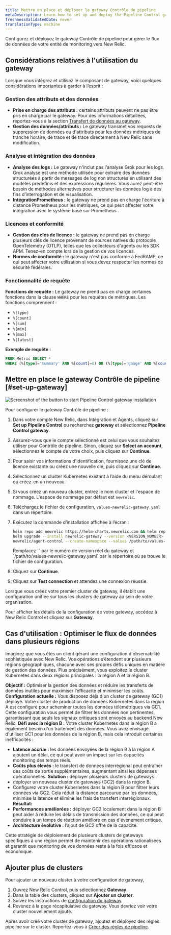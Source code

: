 ```yaml
---
title: Mettre en place et déployer le gateway Contrôle de pipeline
metaDescription: Learn how to set up and deploy the Pipeline Control gateway to manage the flow of data from your monitored entities to New Relic.
freshnessValidatedDate: never
translationType: machine
---
```


Configurez et déployez le gateway Contrôle de pipeline pour gérer le flux de données de votre entité de monitoring vers New Relic.

## Considérations relatives à l&apos;utilisation du gateway

Lorsque vous intégrez et utilisez le composant de gateway, voici quelques considérations importantes à garder à l’esprit :

### Gestion des attributs et des données

* **Prise en charge des attributs :** certains attributs peuvent ne pas être pris en charge par le gateway. Pour des informations détaillées, reportez-vous à la section [Transfert de données au gateway](/docs/new-relic-control/pipeline-control/data-dropping-gateway).
* **Gestion des données/attributs :** Le gateway transmet vos requests de suppression de données ou d&apos;attributs pour les données métriques de tranche horaire, de trace et de trace directement à New Relic sans modification.

### Analyse et intégration des données

* **Analyse des logs :** Le gateway n&apos;inclut pas l&apos;analyse Grok pour les logs. Grok analyse est une méthode utilisée pour extraire des données structurées à partir de messages de log non structurés en utilisant des modèles prédéfinis et des expressions régulières. Vous aurez peut-être besoin de méthodes alternatives pour structurer les données log à des fins d’interrogation et de visualisation.
* **IntégrationPrometheus :** le gateway ne prend pas en charge l&apos;écriture à distance Prometheus pour les métriques, ce qui peut affecter votre intégration avec le système basé sur Prometheus .

### Licences et conformité

* **Gestion des clés de licence :** le gateway ne prend pas en charge plusieurs clés de licence provenant de sources natives du protocole OpenTelemetry (OTLP), telles que les collecteurs d&apos;agents ou les SDK APM. Tenez-en compte lors de la gestion de vos licences.
* **Normes de conformité :** le gateway n&apos;est pas conforme à FedRAMP, ce qui peut affecter votre utilisation si vous devez respecter les normes de sécurité fédérales.

### Fonctionnalité de requête

**Fonctions de requête :** Le gateway ne prend pas en charge certaines fonctions dans la clause `WHERE` pour les requêtes de métriques. Les fonctions comprennent :

* `%[type]`
* `%[count]`
* `%[sum]`
* `%[min]`
* `%[max]`
* `%[latest]`

**Exemple de requête :**

```sql
FROM Metric SELECT *
WHERE (%[type]='summary' AND %[count]=0) OR (%[type]='gauge' AND %[count]=1 AND %[latest]=0)
```

## Mettre en place le gateway Contrôle de pipeline [#set-up-gateway]

<img title="Install gateway" alt="Screenshot of the button to start Pipeline Control gateway installation" src="/images/install-pipeline-control.webp" />

Pour configurer le gateway Contrôle de pipeline :

1. Dans votre compte New Relic, dans Intégration et Agents, cliquez sur **Set up Pipeline Control** ou recherchez **gateway** et sélectionnez **Pipeline Control gateway**.

2. Assurez-vous que le compte sélectionné est celui que vous souhaitez utiliser pour Contrôle de pipeline. Sinon, cliquez sur **Select an account**, sélectionnez le compte de votre choix, puis cliquez sur **Continue**.

3. Pour saisir vos informations d&apos;identification, fournissez une clé de licence existante ou créez une nouvelle clé, puis cliquez sur **Continue**.

4. Sélectionnez un cluster Kubernetes existant à l’aide du menu déroulant ou créez-en un nouveau.

5. Si vous créez un nouveau cluster, entrez le nom cluster et l&apos;espace de nommage. L&apos;espace de nommage par défaut est `newrelic`.

6. Téléchargez le fichier de configuration, `values-newrelic-gateway.yaml` dans un répertoire.

7. Exécutez la commande d’installation affichée à l’écran :

   ```bash
   helm repo add newrelic https://helm-charts.newrelic.com && helm repo update && \
   helm upgrade --install newrelic-gateway --version <VERSION_NUMBER> -n newrelic \
   newrelic/agent-control --create-namespace --values /path/to/values-newrelic-gateway.yaml --devel
   ```

   <Callout variant="tip">
     Remplacez `<VERSION_NUMBER>` par le numéro de version réel du gateway et `/path/to/values-newrelic-gateway.yaml` par le répertoire où se trouve le fichier de configuration.
   </Callout>

8. Cliquez sur **Continue**.

9. Cliquez sur **Test connection** et attendez une connexion réussie.

Lorsque vous créez votre premier cluster de gateway, il établit une configuration unifiée sur tous les clusters de gateway au sein de votre organisation.

Pour afficher les détails de la configuration de votre gateway, accédez à New Relic Control et cliquez sur **Gateway**.

## Cas d&apos;utilisation : Optimiser le flux de données dans plusieurs régions

Imaginez que vous êtes un client gérant une configuration d&apos;observabilité sophistiquée avec New Relic. Vos opérations s’étendent sur plusieurs régions géographiques, chacune avec ses propres défis uniques en matière de gestion des données. Plus précisément, vous exploitez le cluster Kubernetes dans deux régions principales : la région A et la région B.

**Objectif :** Optimiser la gestion des données et réduire les transferts de données inutiles pour maximiser l’efficacité et minimiser les coûts. **Configuration actuelle :** Vous disposez déjà d&apos;un cluster de gateway (GC1) déployé. Votre cluster de production de données Kubernetes dans la région A est configuré pour acheminer toutes les données télémétriques via GC1. Cette configuration vous permet de filtrer les données non pertinentes, garantissant que seuls les signaux critiques sont envoyés au backend New Relic. **Défi avec la région B :** Votre cluster Kubernetes dans la région B a également besoin d&apos;un traitement des données. Vous avez envisagé d&apos;utiliser GC1 pour les données de la région B, mais cela introduit certaines inefficacités :

* **Latence accrue :** les données envoyées de la région B à la région A ajoutent un délai, ce qui peut avoir un impact sur les capacités monitoring des temps réels.
* **Coûts plus élevés :** le transfert de données interrégional peut entraîner des coûts de sortie supplémentaires, augmentant ainsi les dépenses opérationnelles. **Solution :** déployer plusieurs clusters de gateways :
* déployer un nouveau cluster de gateways (GC2) dans la région B.
* Configurez votre cluster Kubernetes dans la région B pour filtrer leurs données via GC2. Cela réduit la distance parcourue par les données, minimise la latence et élimine les frais de transfert interrégionaux. **Résultat:**
* **Performances améliorées :** déployer GC2 localement dans la région B peut aider à réduire les délais de transmission des données, ce qui peut conduire à un temps de réaction amélioré en cas d&apos;événement critique.
* **Architecture évolutive :** l’ajout de GC2 offre de la capacité.

Cette stratégie de déploiement de plusieurs clusters de gateways spécifiques à une région permet de maintenir des opérations rationalisées et garantit que monitoring de vos données reste à la fois efficace et économique.

## Ajouter plus de clusters

Pour ajouter un nouveau cluster à votre configuration de gateway,

1. Ouvrez New Relic Control, puis sélectionnez **Gateway**.
2. Dans la table des clusters, cliquez sur **Ajouter un cluster**.
3. Suivez les instructions de [configuration du gateway](/docs/new-relic-control/pipeline-control/set-up-and-deploy-pipeline-control#set-up-gateway).
4. Revenez à la page récapitulative du gateway. Vous devriez voir votre cluster nouvellement ajouté.

Après avoir créé votre cluster de gateway, ajoutez et déployez des règles pipeline sur le cluster. Reportez-vous à [Créer des règles de pipeline](/docs/new-relic-control/pipeline-control/create-pipeline-rules).